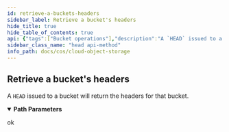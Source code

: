 ```yaml
---
id: retrieve-a-buckets-headers
sidebar_label: Retrieve a bucket's headers
hide_title: true
hide_table_of_contents: true
api: {"tags":["Bucket operations"],"description":"A `HEAD` issued to a bucket will return the headers for that bucket.","parameters":[{"name":"bucketName","in":"path","required":true,"schema":{"type":"string"}}],"responses":{"200":{"description":"ok"}},"method":"head","path":"/{bucketName}","servers":[{"url":"https://s3.{region}.cloud-object-storage.appdomain.cloud","variables":{"region":{"enum":["us","eu","ap","us-south","us-east","eu-gb","eu-de","au-syd","jp-tok","ams03","che01","hkg02","mex01","mil01","mon01","osl01","par01","sjc04","sao01","seo01","sng01","tor01"],"default":"us"}}}],"security":[{"BearerAuth":[]}],"securitySchemes":{"BearerAuth":{"type":"http","scheme":"bearer"},"BasicAuth":{"type":"http","scheme":"basic"}},"info":{"title":"Cloud Object Storage","version":"1.0.1"},"postman":{"name":"Retrieve a bucket's headers","description":{"content":"A `HEAD` issued to a bucket will return the headers for that bucket.","type":"text/plain"},"url":{"path":[":bucketName"],"host":["{{baseUrl}}"],"query":[],"variable":[{"disabled":false,"description":{"content":"(Required) ","type":"text/plain"},"type":"any","value":"","key":"bucketName"}]},"method":"HEAD"}}
sidebar_class_name: "head api-method"
info_path: docs/cos/cloud-object-storage
---
```



## Retrieve a bucket&#39;s headers



A `HEAD` issued to a bucket will return the headers for that bucket.

<details style={{"marginBottom":"1rem"}} data-collapsed={false} open={true}><summary style={{}}><strong>Path Parameters</strong></summary><div><ul><ParamsItem className={"paramsItem"} param={{"name":"bucketName","in":"path","required":true,"schema":{"type":"string"}}}></ParamsItem></ul></div></details><div><ApiTabs><TabItem label={"200"} value={"200"}><div>

ok

</div><div></div></TabItem></ApiTabs></div>
      